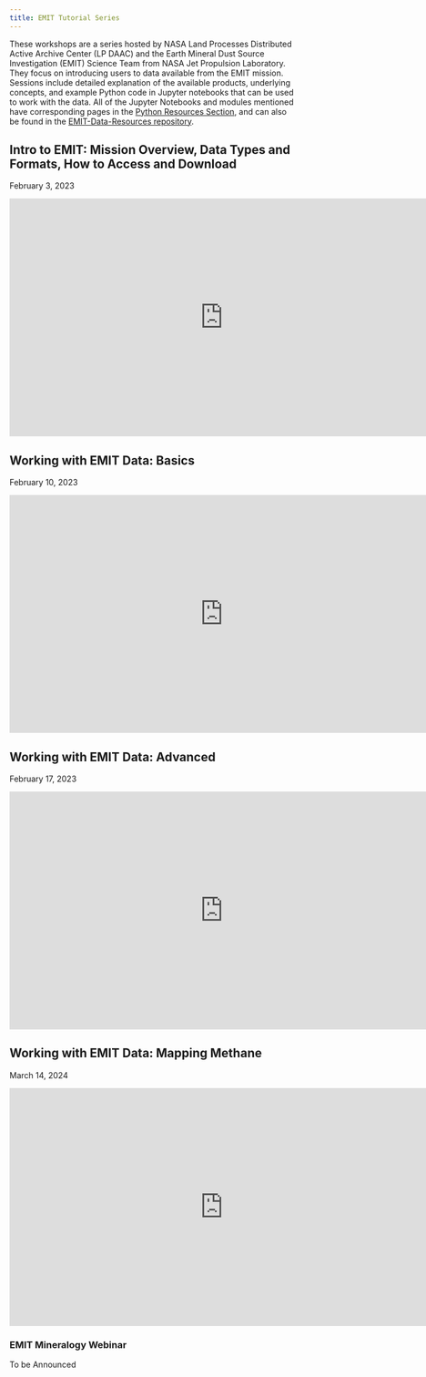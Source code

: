 ```yaml
---
title: EMIT Tutorial Series 
---
```


These workshops are a series hosted by NASA Land Processes Distributed Active Archive Center (LP DAAC) and the Earth Mineral Dust Source Investigation (EMIT) Science Team from NASA Jet Propulsion Laboratory. They focus on introducing users to data available from the EMIT mission. Sessions include detailed explanation of the available products, underlying concepts, and example Python code in Jupyter notebooks that can be used to work with the data. All of the Jupyter Notebooks and modules mentioned have corresponding pages in the [Python Resources Section](emit_resources.qmd), and can also be found in the [EMIT-Data-Resources repository](https://github.com/nasa/EMIT-Data-Resources).

## Intro to EMIT: Mission Overview, Data Types and Formats, How to Access and Download
February 3, 2023

<iframe width="750" height="418" src="https://www.youtube.com/embed/XzSEqdiS2aE" frameborder="0" allowfullscreen></iframe>

## Working with EMIT Data: Basics
February 10, 2023

<iframe width="750" height="418" src="https://www.youtube.com/embed/A7ndyecolck" frameborder="0" allowfullscreen></iframe>

## Working with EMIT Data: Advanced
February 17, 2023

<iframe width="750" height="418" src="https://www.youtube.com/embed/FKvlPP2tG9Y" frameborder="0" allowfullscreen></iframe>

## Working with EMIT Data: Mapping Methane
March 14, 2024

<iframe width="750" height="418" src="https://www.youtube.com/embed/CmSHuTGZ2W4" frameborder="0" allowfullscreen></iframe>

### EMIT Mineralogy Webinar
To be Announced
